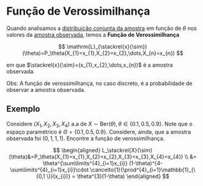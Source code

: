 # Função de Verossimilhança

Quando analisamos a [distribuição conjunta da amostra](dist-amostral.qmd) em função de $\theta$
nos valores da [amostra observada](populacao-e-amostra.qmd#sec-ao), temos a **Função de Verossimilhança**

$$
\mathrm{L}_{\stackrel{x}{\sim}}(\theta)=P_\theta(X_{1}=x_{1},X_{2}=x_{2},\dots,X_{n}=x_{n})
$$

em que $\stackrel{x}{\sim}=(x_{1},x_{2},\dots,x_{n})$ é a amostra observada.

Obs: A função de verossimilhança, no caso discreto, é a probabilidade de observar a amostra observada.

## Exemplo

Considere $(X_{1},X_{2},X_{3},X_{4})$ a.a de $X\sim \text{Ber}(\theta), \theta \in \{0.1, 0.5, 0.9 \}$. 
Note que o espaço paramétrico é $\Theta=\{0.1,0.5,0.9 \}$. Considere, ainda, que a amostra observada foi $(0,1,1,1)$.
Encontre a função de verossimilhança.

$$
\begin{aligned}
L_\stackrel{X}{\sim}(\theta)&=P_\theta(X_{1}=x_{1},X_{2}=x_{2},X_{3}=x_{3},X_{4}=x_{4}) \\
&= \theta^{\sum\limits^{4}_{i=1}x_{i}}
(1-\theta)^{4-\sum\limits^{4}_{i=1}x_{i}}\cdot \cancelto{1}{\prod^{4}_{i=1}\mathbb{1}_{\{0,1 \}}(x_{i})} = 
\theta^{3}(1-\theta)
\end{aligned}
$$
